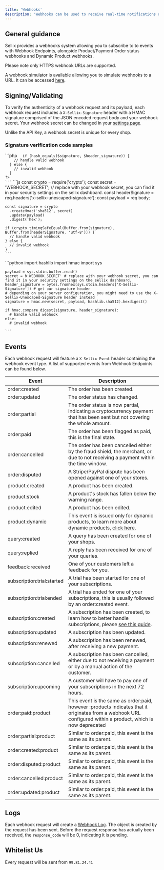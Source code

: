 ```yaml
---
title: 'Webhooks'
description: 'Webhooks can be used to receive real-time notifications about events occurring within your store'
---
```


## General guidance

Sellix provides a webhooks system allowing you to subscribe to to events with Webhook Endpoints, alongside Product/Payment Order status webhooks and Dynamic Product webhooks.

<Warning>Please note only HTTPS webhook URLs are supported.</Warning>

A webhook simulator is available allowing you to simulate webhooks to a URL. It can be accessed [here](https://dashboard.sellix.io/developer/webhooks/logs).

## Signing/Validating

To verify the authenticity of a webhook request and its payload, each webhook request includes a `X-Sellix-Signature` header with a HMAC signature comprised of the JSON encoded request body and your webhook secret. Your webhook secret can be changed in your [settings page](https://dashboard.sellix.io/settings/shop/general).

<Info>Unlike the API Key, a webhook secret is unique for every shop.</Info>

### Signature verification code samples

<AccordionGroup>
  <Accordion title="PHP" icon="php">
    ```php
    <?php
      $payload = file_get_contents('php://input');
      $secret = 'WEBHOOK_SECRET'; // replace with your webhook secret, you can find it in your security settings on the sellix dashboard.
      $header_signature = $_SERVER['HTTP_X_SELLIX_SIGNATURE']; // get our signature header
      $signature = hash_hmac('sha512', $payload, $secret);

      if (hash_equals($signature, $header_signature)) {
        // handle valid webhook
      } else {
        // invalid webhook
      }
    ?>
    ```
  </Accordion>

  <Accordion title="Node JS" icon="js">
    ```js
    const crypto = require('crypto');
    const secret = 'WEBHOOK_SECRET'; // replace with your webhook secret, you can find it in your security settings on the sellix dashboard.
    const headerSignature = req.headers['x-sellix-unescaped-signature'];
    const payload = req.body;

    const signature = crypto
      .createHmac('sha512', secret)
      .update(payload)
      .digest('hex');

    if (crypto.timingSafeEqual(Buffer.from(signature), Buffer.from(headerSignature, 'utf-8'))) {
      // handle valid webhook
    } else {
      // invalid webhook
    }
    ```
  </Accordion>

  <Accordion title="Python" icon="python">
    ```python
    import hashlib
    import hmac
    import sys

    payload = sys.stdin.buffer.read()
    secret = b'WEBHOOK_SECRET' # replace with your webhook secret, you can find it in your security settings on the sellix dashboard.
    header_signature = bytes.fromhex(sys.stdin.headers['X-Sellix-Signature']) # get our signature header
    # depending on your server configuration, you might need to use the X-Sellix-Unescaped-Signature header instead
    signature = hmac.new(secret, payload, hashlib.sha512).hexdigest()

    if hmac.compare_digest(signature, header_signature):
      # handle valid webhook
    else:
      # invalid webhook

    ```
  </Accordion>
</AccordionGroup>

## Events

Each webhook request will feature a `X-Sellix-Event` header containing the webhook event type. A list of supported events from Webhook Endpoints can be found below.

| Event | Description |
| ----- | ----------- |
| order:created | The order has been created. |
| order:updated | The order status has changed. |
| order:partial | The order status is now partial, indicating a cryptocurrency payment that has been sent but not covering the whole amount. |
| order:paid | The order has been flagged as paid, this is the final state. |
| order:cancelled | The order has been cancelled either by the fraud shield, the merchant, or due to not receiving a payment within the time window. |
| order:disputed | A Stripe/PayPal dispute has been opened against one of your stores. |
| product:created | A product has been created. |
| product:stock | A product's stock has fallen below the warning range. |
| product:edited | A product has been edited. |
| product:dynamic | This event is issued only for dynamic products, to learn more about dynamic products, [click here](/api-reference/dynamic-products). |
| query:created | A query has been created for one of your shops. |
| query:replied | A reply has been received for one of your queries. |
| feedback:received | One of your customers left a feedback for you. |
| subscription:trial:started | A trial has been started for one of your subscriptions. |
| subscription:trial:ended | A trial has ended for one of your subscriptions, this is usually followed by an order:created event. |
| subscription:created | A subscription has been created, to learn how to better handle subscriptions, please [see this guide](/api-reference/subscriptions). |
| subscription:updated | A subscription has been updated. |
| subscription:renewed | A subscription has been renewed, after receiving a new payment. |
| subscription:cancelled | A subscription has been cancelled, either due to not receiving a payment or by a manual action of the customer. |
| subscription:upcoming | A customer will have to pay one of your subscriptions in the next 72 hours. |
| order:paid:product | This event is the same as order:paid, however :products indicates that it originates from a webhook URL configured within a product, which is now deprecated |
| order:partial:product | Similar to order:paid, this event is the same as its parent. |
| order:created:product | Similar to order:paid, this event is the same as its parent. |
| order:disputed:product | Similar to order:paid, this event is the same as its parent. |
| order:cancelled:product | Similar to order:paid, this event is the same as its parent. |
| order:updated:product | Similar to order:paid, this event is the same as its parent. |

## Logs

Each webhook request will create a [Webhook Log](https://dashboard.sellix.io/developer/webhooks/all). The object is created by the request has been sent. Before the request response has actually been received, the `response_code` will be 0, indicating it is pending.

## Whitelist Us

Every request will be sent from `99.81.24.41`